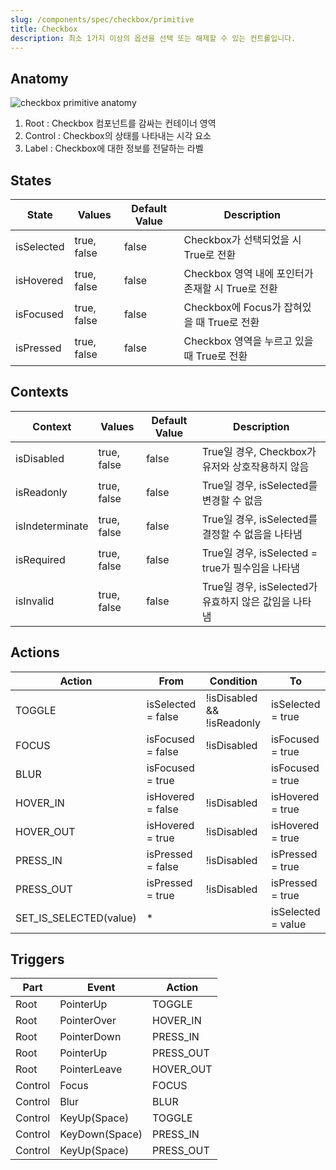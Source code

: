```yaml
---
slug: /components/spec/checkbox/primitive
title: Checkbox
description: 최소 1가지 이상의 옵션을 선택 또는 해제할 수 있는 컨트롤입니다.
---
```


## Anatomy

![checkbox primitive anatomy](./checkbox-primitive-anatomy.png)

1. Root : Checkbox 컴포넌트를 감싸는 컨테이너 영역
2. Control : Checkbox의 상태를 나타내는 시각 요소
3. Label : Checkbox에 대한 정보를 전달하는 라벨

## States

| State      | Values      | Default Value | Description                                       |
| ---------- | ----------- | ------------- | ------------------------------------------------- |
| isSelected | true, false | false         | Checkbox가 선택되었을 시 True로 전환              |
| isHovered  | true, false | false         | Checkbox 영역 내에 포인터가 존재할 시 True로 전환 |
| isFocused  | true, false | false         | Checkbox에 Focus가 잡혀있을 때 True로 전환        |
| isPressed  | true, false | false         | Checkbox 영역을 누르고 있을 때 True로 전환        |

## Contexts

| Context         | Values      | Default Value | Description                                           |
| --------------- | ----------- | ------------- | ----------------------------------------------------- |
| isDisabled      | true, false | false         | True일 경우, Checkbox가 유저와 상호작용하지 않음      |
| isReadonly      | true, false | false         | True일 경우, isSelected를 변경할 수 없음              |
| isIndeterminate | true, false | false         | True일 경우, isSelected를 결정할 수 없음을 나타냄     |
| isRequired      | true, false | false         | True일 경우, isSelected = true가 필수임을 나타냄      |
| isInvalid       | true, false | false         | True일 경우, isSelected가 유효하지 않은 값임을 나타냄 |

## Actions

| Action                 | From               | Condition                  | To                 |
| ---------------------- | ------------------ | -------------------------- | ------------------ |
| TOGGLE                 | isSelected = false | !isDisabled && !isReadonly | isSelected = true  |
| FOCUS                  | isFocused = false  | !isDisabled                | isFocused = true   |
| BLUR                   | isFocused = true   |                            | isFocused = true   |
| HOVER_IN               | isHovered = false  | !isDisabled                | isHovered = true   |
| HOVER_OUT              | isHovered = true   | !isDisabled                | isHovered = true   |
| PRESS_IN               | isPressed = false  | !isDisabled                | isPressed = true   |
| PRESS_OUT              | isPressed = true   | !isDisabled                | isPressed = true   |
| SET_IS_SELECTED(value) | \*                 |                            | isSelected = value |

## Triggers

| Part    | Event          | Action    |
| ------- | -------------- | --------- |
| Root    | PointerUp      | TOGGLE    |
| Root    | PointerOver    | HOVER_IN  |
| Root    | PointerDown    | PRESS_IN  |
| Root    | PointerUp      | PRESS_OUT |
| Root    | PointerLeave   | HOVER_OUT |
| Control | Focus          | FOCUS     |
| Control | Blur           | BLUR      |
| Control | KeyUp(Space)   | TOGGLE    |
| Control | KeyDown(Space) | PRESS_IN  |
| Control | KeyUp(Space)   | PRESS_OUT |
